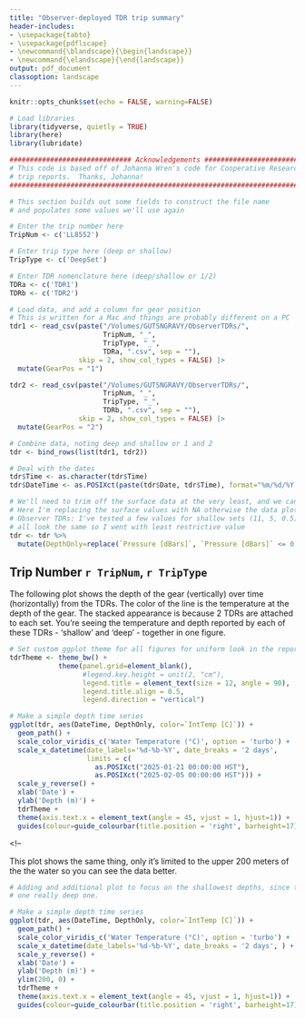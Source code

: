 ```yaml
---
title: "Observer-deployed TDR trip summary"
header-includes:
- \usepackage{tabto}
- \usepackage{pdflscape}
- \newcommand{\blandscape}{\begin{landscape}}
- \newcommand{\elandscape}{\end{landscape}}
output: pdf_document
classoption: landscape
---
```


```r
knitr::opts_chunk$set(echo = FALSE, warning=FALSE)
```

```r
# Load libraries
library(tidyverse, quietly = TRUE)
library(here)
library(lubridate)
```

```r
############################## Acknowledgements ##############################
# This code is based off of Johanna Wren's code for Cooperative Research 
# trip reports.  Thanks, Johanna!
##############################################################################
```

```r
# This section builds out some fields to construct the file name
# and populates some values we'll use again

# Enter the trip number here
TripNum <- c('LL8552')

# Enter trip type here (deep or shallow)
TripType <- c('DeepSet')

# Enter TDR nomenclature here (deep/shallow or 1/2)
TDRa <- c('TDR1')
TDRb <- c('TDR2')
```

```r
# Load data, and add a column for gear position
# This is written for a Mac and things are probably different on a PC
tdr1 <- read_csv(paste("/Volumes/GUTSNGRAVY/ObserverTDRs/", 
                       TripNum, "_",
                       TripType, "_",
                       TDRa, ".csv", sep = ""),
                 skip = 2, show_col_types = FALSE) |>
  mutate(GearPos = "1")

tdr2 <- read_csv(paste("/Volumes/GUTSNGRAVY/ObserverTDRs/", 
                       TripNum, "_",
                       TripType, "_",
                       TDRb, ".csv", sep = ""),
                 skip = 2, show_col_types = FALSE) |>
  mutate(GearPos = "2")

# Combine data, noting deep and shallow or 1 and 2
tdr <- bind_rows(list(tdr1, tdr2))
```

```r
# Deal with the dates
tdr$Time <- as.character(tdr$Time)
tdr$DateTime <- as.POSIXct(paste(tdr$Date, tdr$Time), format="%m/%d/%Y %H:%M:%S")
```

```r
# We'll need to trim off the surface data at the very least, and we can modify this bit depending on what the data look like
# Here I'm replacing the surface values with NA otherwise the data plots poorly
# Observer TDRs: I've tested a few values for shallow sets (11, 5, 0.5) and they
# all look the same so I went with least restrictive value
tdr <- tdr %>% 
  mutate(DepthOnly=replace(`Pressure [dBars]`, `Pressure [dBars]` <= 0.5, NA))
```

## Trip Number `r TripNum`, `r TripType`
The following plot shows the depth of the gear (vertically) over time 
(horizontally) from the TDRs.  The color of the line is the temperature at the 
depth of the gear.  The stacked appearance is because 2 TDRs are attached to 
each set.  You're seeing the temperature and depth reported by each of these 
TDRs - 'shallow' and 'deep' - together in one figure.

```r
# Set custom ggplot theme for all figures for uniform look in the report
tdrTheme <- theme_bw() + 
            theme(panel.grid=element_blank(),
                  #legend.key.height = unit(2, "cm"),
                  legend.title = element_text(size = 12, angle = 90),
                  legend.title.align = 0.5,
                  legend.direction = "vertical")

# Make a simple depth time series
ggplot(tdr, aes(DateTime, DepthOnly, color=`IntTemp [C]`)) +
  geom_path() + 
  scale_color_viridis_c('Water Temperature (°C)', option = 'turbo') +
  scale_x_datetime(date_labels='%d-%b-%Y', date_breaks = '2 days', 
                   limits = c(
                     as.POSIXct("2025-01-21 00:00:00 HST"),
                     as.POSIXct("2025-02-05 00:00:00 HST"))) +
  scale_y_reverse() +
  xlab('Date') +
  ylab('Depth (m)') +
  tdrTheme +
  theme(axis.text.x = element_text(angle = 45, vjust = 1, hjust=1)) +
  guides(colour=guide_colourbar(title.position = 'right', barheight=17))
```
<!-- \newpage

This plot shows the same thing, only it's limited to the upper 200 meters of the
the water so you can see the data better.  
```r
# Adding and additional plot to focus on the shallowest depths, since there's
# one really deep one.

# Make a simple depth time series
ggplot(tdr, aes(DateTime, DepthOnly, color=`IntTemp [C]`)) +
  geom_path() + 
  scale_color_viridis_c('Water Temperature (°C)', option = 'turbo') +
  scale_x_datetime(date_labels='%d-%b-%Y', date_breaks = '2 days', ) +
  scale_y_reverse() +
  xlab('Date') +
  ylab('Depth (m)') +
  ylim(200, 0) +
  tdrTheme +
  theme(axis.text.x = element_text(angle = 45, vjust = 1, hjust=1)) +
  guides(colour=guide_colourbar(title.position = 'right', barheight=17))
```
